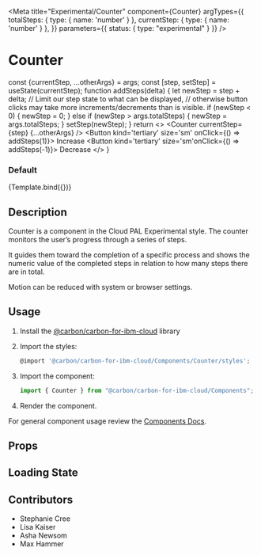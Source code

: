 
<Meta
  title="Experimental/Counter"
  component={Counter}
  argTypes={{
    totalSteps: { type: { name: 'number' } }, currentStep: { type: { name: 'number' } },
  }}
  parameters={{ status: { type: "experimental" } }}
/>

# Counter

  const {currentStep, ...otherArgs} = args;
  const [step, setStep] = useState(currentStep);
  function addSteps(delta) {
    let newStep = step + delta;
    // Limit our step state to what can be displayed,
    // otherwise button clicks may take more increments/decrements than is visible.
    if (newStep < 0) {
      newStep = 0;
    } else if (newStep > args.totalSteps) {
      newStep = args.totalSteps;
    }
    setStep(newStep);
  }
  return <>
    <Counter currentStep={step} {...otherArgs} />
    <Button kind='tertiary' size='sm' onClick={() => addSteps(1)}>
        Increase
    </Button>
    <Button kind='tertiary' size='sm'onClick={() => addSteps(-1)}>
        Decrease
    </Button>
    </>
}

### Default

<Canvas>
  <Story
    name="Default"
    args={{totalSteps:5, currentStep:0}}
  >
    {Template.bind({})}
  </Story>
</Canvas>

## Description

Counter is a component in the Cloud PAL Experimental style. The counter monitors the user’s progress through a series of steps. 

It guides them toward the completion of a specific process and shows the numeric value of the completed steps in relation to how many steps there are in total.

Motion can be reduced with system or browser settings.

## Usage

1.  Install the [@carbon/carbon-for-ibm-cloud](https://pages.github.ibm.com/cdai-design/cloud-pal/cloudpal-guidance/cloudpal-v2/migration-guides/#installing-and-using-the-new-packages) library
2.  Import the styles:

    ```js
    @import '@carbon/carbon-for-ibm-cloud/Components/Counter/styles';
    ```

3.  Import the component:

    ```js
    import { Counter } from "@carbon/carbon-for-ibm-cloud/Components";
    ```

4.  Render the component.

For general component usage review the [Components Docs](https://pages.github.ibm.com/ibmcloud/pal/development-guidelines/components/overview).

## Props

<ArgsTable of={Counter} />

## Loading State

<Canvas>
  <Story
    name="Skeleton"
  >
    <Counter.Skeleton />
  </Story>
</Canvas>

## Contributors

- Stephanie Cree
- Lisa Kaiser
- Asha Newsom
- Max Hammer